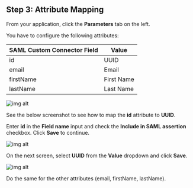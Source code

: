 ## Step 3: Attribute Mapping

From your application, click the **Parameters** tab on the left.

You have to configure the following attributes:

| SAML Custom Connector Field | Value      |
| --------------------------- | ---------- |
| id                          | UUID       |
| email                       | Email      |
| firstName                   | First Name |
| lastName                    | Last Name  |

![img alt](https://boxyhq.com/assets/images/6-b4003d29fef02ded234b6ce1c1b4168e.png)

See the below screenshot to see how to map the **id** attribute to **UUID**.

Enter **id** in the **Field name** input and check the **Include in SAML assertion** checkbox. Click **Save** to continue.

![img alt](https://boxyhq.com/assets/images/8-4687b8c5a659438245a2fdf9f7c84273.png)

On the next screen, select **UUID** from the **Value** dropdown and click **Save**.

![img alt](https://boxyhq.com/assets/images/9-eb08b0a108d64bf52d75999d5c754765.png)

Do the same for the other attributes (email, firstName, lastName).

<Footer />
